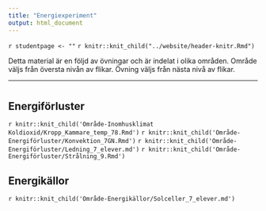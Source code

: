 ```yaml
---
title: "Energiexperiment"
output: html_document
---
```


`r studentpage <- ""`
`r knitr::knit_child("../website/header-knitr.Rmd")`

Detta material är en följd av övningar och är indelat i olika områden. Område väljs från översta nivån av flikar. Övning väljs från nästa nivå av flikar. 

***

# {.tabset .tabset-fade}

## Energiförluster {.tabset .tabset-fade}

`r knitr::knit_child('Område-Inomhusklimat Koldioxid/Kropp_Kammare_temp_78.Rmd')`
`r knitr::knit_child('Område-Energiförluster/Konvektion_7GN.Rmd')`
`r knitr::knit_child('Område-Energiförluster/Ledning_7_elever.md')`
`r knitr::knit_child('Område-Energiförluster/Strålning_9.Rmd')`

## Energikällor {.tabset .tabset-fade}

`r knitr::knit_child('Område-Energikällor/Solceller_7_elever.md')`

